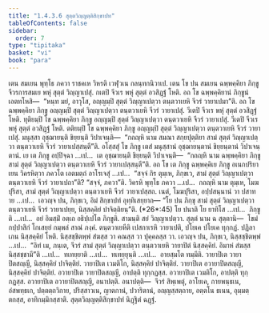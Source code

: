 ```yaml
---
title: "1.4.3.6 สุตฺตวิญฺญตฺติสิกฺขาปท"
tableOfContents: false
sidebar:
  order: 7
type: "tipitaka"
basket: "vi"
book: "para"
---
```



<DynamicBreadcrumb />

<Division number="636" book="para">

<Paragraph number="2350" book="para">
เตน สมเยน พุทฺโธ ภควา ราชคเห วิหรติ เวฬุวเน กลนฺทกนิวาเป. เตน โข ปน สมเยน ฉพฺพคฺคิยา ภิกฺขู จีวรการสมเย พหุํ สุตฺตํ วิญฺญาเปสุํ. กเตปิ จีวเร พหุํ สุตฺตํ อวสิฏฺฐํ โหติ. อถ โข ฉพฺพคฺคิยานํ ภิกฺขูนํ เอตทโหสิ—  “หนฺท มยํ, อาวุโส, อญฺญมฺปิ สุตฺตํ วิญฺญาเปตฺวา ตนฺตวาเยหิ จีวรํ วายาเปมา”ติ. อถ โข ฉพฺพคฺคิยา ภิกฺขู อญฺญมฺปิ สุตฺตํ วิญฺญาเปตฺวา ตนฺตวาเยหิ จีวรํ วายาเปสุํ. วีเตปิ จีวเร พหุํ สุตฺตํ อวสิฏฺฐํ โหติ. ทุติยมฺปิ โข ฉพฺพคฺคิยา ภิกฺขู อญฺญมฺปิ สุตฺตํ วิญฺญาเปตฺวา ตนฺตวาเยหิ จีวรํ วายาเปสุํ. วีเตปิ จีวเร พหุํ สุตฺตํ อวสิฏฺฐํ โหติ. ตติยมฺปิ โข ฉพฺพคฺคิยา ภิกฺขู อญฺญมฺปิ สุตฺตํ วิญฺญาเปตฺวา ตนฺตวาเยหิ จีวรํ วายาเปสุํ. มนุสฺสา อุชฺฌายนฺติ ขิยฺยนฺติ วิปาเจนฺติ—  “กถญฺหิ นาม สมณา สกฺยปุตฺติยา สามํ สุตฺตํ วิญฺญาเปตฺวา ตนฺตวาเยหิ จีวรํ วายาเปสฺสนฺตี”ติ.
</Paragraph>

<Paragraph number="2351" book="para">
อโสฺสสุํ โข ภิกฺขู เตสํ มนุสฺสานํ อุชฺฌายนฺตานํ ขิยฺยนฺตานํ วิปาเจนฺตานํ. เย เต ภิกฺขู อปฺปิจฺฉา …เป…  เต อุชฺฌายนฺติ ขิยฺยนฺติ วิปาเจนฺติ—  “กถญฺหิ นาม ฉพฺพคฺคิยา ภิกฺขู สามํ สุตฺตํ วิญฺญาเปตฺวา ตนฺตวาเยหิ จีวรํ วายาเปสฺสนฺตี”ติ.
</Paragraph>

<Paragraph number="2352" book="para">
อถ โข เต ภิกฺขู ฉพฺพคฺคิเย ภิกฺขู อเนกปริยาเยน วิครหิตฺวา ภควโต เอตมตฺถํ อาโรเจสุํ …เป…  “สจฺจํ กิร ตุมฺเห, ภิกฺขเว, สามํ สุตฺตํ วิญฺญาเปตฺวา ตนฺตวาเยหิ จีวรํ วายาเปถา”ติ? “สจฺจํ, ภควา”ติ. วิครหิ พุทฺโธ ภควา …เป…  กถญฺหิ นาม ตุมฺเห, โมฆปุริสา, สามํ สุตฺตํ วิญฺญาเปตฺวา ตนฺตวาเยหิ จีวรํ วายาเปสฺสถ. เนตํ, โมฆปุริสา, อปฺปสนฺนานํ วา ปสาทาย …เป…  เอวญฺจ ปน, ภิกฺขเว, อิมํ สิกฺขาปทํ อุทฺทิเสยฺยาถ—
</Paragraph>

</Division>
<Division number="637" book="para">

<Paragraph number="2353" book="para">
<Emphasis>“โย ปน ภิกฺขุ สามํ สุตฺตํ วิญฺญาเปตฺวา ตนฺตวาเยหิ จีวรํ วายาเปยฺย, นิสฺสคฺคิยํ ปาจิตฺติยนฺ”</Emphasis>ติ. (*26*:<Emphasis>45</Emphasis>)
</Paragraph>

</Division>
<Division number="638" book="para">

<Paragraph number="2354" book="para">
<Emphasis>โย ปนา</Emphasis>ติ โย ยาทิโส …เป…  <Emphasis>ภิกฺขู</Emphasis>ติ …เป…  อยํ อิมสฺมิํ อตฺเถ อธิปฺเปโต ภิกฺขูติ.
</Paragraph>

<Paragraph number="2355" book="para">
<Emphasis>สามนฺ</Emphasis>ติ สยํ วิญฺญาเปตฺวา.
</Paragraph>

<Paragraph number="2356" book="para">
<Emphasis>สุตฺตํ</Emphasis> นาม ฉ สุตฺตานิ—  โขมํ กปฺปาสิกํ โกเสยฺยํ กมฺพลํ สาณํ ภงฺคํ.
</Paragraph>

<Paragraph number="2357" book="para">
<Emphasis>ตนฺตวาเยหี</Emphasis>ติ เปสกาเรหิ วายาเปติ, ปโยเค ปโยเค ทุกฺกฏํ. ปฏิลาเภน นิสฺสคฺคิยํ โหติ. นิสฺสชฺชิตพฺพํ สํฆสฺส วา คณสฺส วา ปุคฺคลสฺส วา. เอวญฺจ ปน, ภิกฺขเว, นิสฺสชฺชิตพฺพํ …เป…  “อิทํ เม, ภนฺเต, จีวรํ สามํ สุตฺตํ วิญฺญาเปตฺวา ตนฺตวาเยหิ วายาปิตํ นิสฺสคฺคิยํ. อิมาหํ สํฆสฺส นิสฺสชฺชามี”ติ …เป…  ทเทยฺยาติ …เป…  ทเทยฺยุนฺติ …เป…  อายสฺมโต ทมฺมีติ.
</Paragraph>

</Division>
<Division number="639" book="para">

<Paragraph number="2358" book="para">
วายาปิเต วายาปิตสญฺญี, นิสฺสคฺคิยํ ปาจิตฺติยํ. วายาปิเต เวมติโก, นิสฺสคฺคิยํ ปาจิตฺติยํ. วายาปิเต อวายาปิตสญฺญี, นิสฺสคฺคิยํ ปาจิตฺติยํ.
</Paragraph>

<Paragraph number="2359" book="para">
อวายาปิเต วายาปิตสญฺญี, อาปตฺติ ทุกฺกฏสฺส. อวายาปิเต เวมติโก, อาปตฺติ ทุกฺกฏสฺส. อวายาปิเต อวายาปิตสญฺญี, อนาปตฺติ.
</Paragraph>

</Division>
<Division number="640" book="para">

<Paragraph number="2360" book="para">
อนาปตฺติ—  จีวรํ สิพฺเพตุํ, อาโยเค, กายพนฺธเน, อํสพทฺธเก, ปตฺตตฺถวิกาย, ปริสฺสาวเน, ญาตกานํ, ปวาริตานํ, อญฺญสฺสตฺถาย, อตฺตโน ธเนน, อุมฺมตฺตกสฺส, อาทิกมฺมิกสฺสาติ.

</Paragraph>
</Division>

<Paragraph number="2361" type="center" book="para">
สุตฺตวิญฺญตฺติสิกฺขาปทํ นิฏฺฐิตํ ฉฏฺฐํ.
</Paragraph>